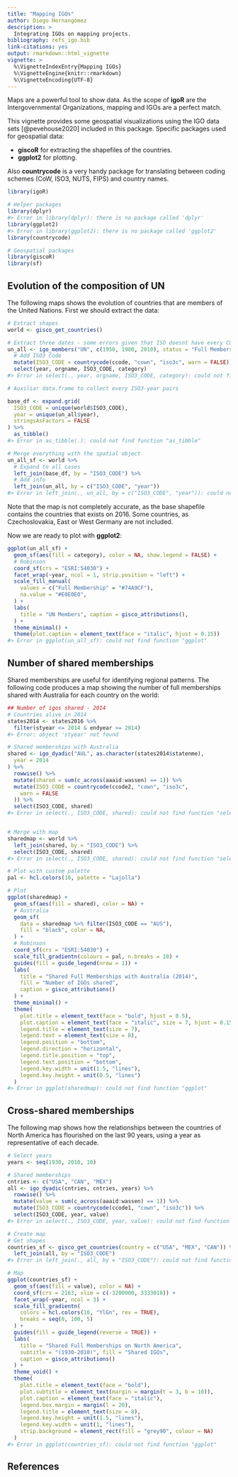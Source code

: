 ```yaml
---
title: "Mapping IGOs"
author: Diego Hernangómez
description: >
  Integrating IGOs on mapping projects.
bibliography: refs_igo.bib
link-citations: yes
output: rmarkdown::html_vignette
vignette: >
  %\VignetteIndexEntry{Mapping IGOs}
  %\VignetteEngine{knitr::rmarkdown}
  %\VignetteEncoding{UTF-8}
---
```


<!-- mapping.Rmd is generated from mapping.Rmd.orig. Please edit that file -->



Maps are a powerful tool to show data. As the scope of **igoR** are the
Intergovernmental Organizations, mapping and IGOs are a perfect match.

This vignette provides some geospatial visualizations using the IGO data sets
[@pevehouse2020] included in this package. Specific packages used for geospatial
data:

-   **giscoR** for extracting the shapefiles of the countries.
-   **ggplot2** for plotting.

Also **countrycode** is a very handy package for translating between coding
schemes (CoW, ISO3, NUTS, FIPS) and country names.


``` r
library(igoR)

# Helper packages
library(dplyr)
#> Error in library(dplyr): there is no package called 'dplyr'
library(ggplot2)
#> Error in library(ggplot2): there is no package called 'ggplot2'
library(countrycode)

# Geospatial packages
library(giscoR)
library(sf)
```

## Evolution of the composition of UN

The following maps shows the evolution of countries that are members of the
United Nations. First we should extract the data:


``` r
# Extract shapes
world <- gisco_get_countries()

# Extract three dates - some errors given that ISO doesnt have every COW Code
un_all <- igo_members("UN", c(1950, 1980, 2010), status = "Full Membership") %>%
  # Add ISO3 Code
  mutate(ISO3_CODE = countrycode(ccode, "cown", "iso3c", warn = FALSE)) %>%
  select(year, orgname, ISO3_CODE, category)
#> Error in select(., year, orgname, ISO3_CODE, category): could not find function "select"

# Auxiliar data.frame to collect every ISO3-year pairs

base_df <- expand.grid(
  ISO3_CODE = unique(world$ISO3_CODE),
  year = unique(un_all$year),
  stringsAsFactors = FALSE
) %>%
  as_tibble()
#> Error in as_tibble(.): could not find function "as_tibble"

# Merge everything with the spatial object
un_all_sf <- world %>%
  # Expand to all cases
  left_join(base_df, by = "ISO3_CODE") %>%
  # Add info
  left_join(un_all, by = c("ISO3_CODE", "year"))
#> Error in left_join(., un_all, by = c("ISO3_CODE", "year")): could not find function "left_join"
```

Note that the map is not completely accurate, as the base shapefile contains the
countries that exists on 2016. Some countries, as Czechoslovakia, East or West
Germany are not included.

Now we are ready to plot with **ggplot2**:


``` r
ggplot(un_all_sf) +
  geom_sf(aes(fill = category), color = NA, show.legend = FALSE) +
  # Robinson
  coord_sf(crs = "ESRI:54030") +
  facet_wrap(~year, ncol = 1, strip.position = "left") +
  scale_fill_manual(
    values = c("Full Membership" = "#74A9CF"),
    na.value = "#E0E0E0",
  ) +
  labs(
    title = "UN Members", caption = gisco_attributions(),
  ) +
  theme_minimal() +
  theme(plot.caption = element_text(face = "italic", hjust = 0.15))
#> Error in ggplot(un_all_sf): could not find function "ggplot"
```

## Number of shared memberships

Shared memberships are useful for identifying regional patterns. The following
code produces a map showing the number of full memberships shared with Australia
for each country on the world:


``` r
## Number of igos shared - 2014
# Countries alive in 2014
states2014 <- states2016 %>%
  filter(styear <= 2014 & endyear >= 2014)
#> Error: object 'styear' not found

# Shared memberships with Australia
shared <- igo_dyadic("AUL", as.character(states2014$statenme),
  year = 2014
) %>%
  rowwise() %>%
  mutate(shared = sum(c_across(aaaid:wassen) == 1)) %>%
  mutate(ISO3_CODE = countrycode(ccode2, "cown", "iso3c",
    warn = FALSE
  )) %>%
  select(ISO3_CODE, shared)
#> Error in select(., ISO3_CODE, shared): could not find function "select"


# Merge with map
sharedmap <- world %>%
  left_join(shared, by = "ISO3_CODE") %>%
  select(ISO3_CODE, shared)
#> Error in select(., ISO3_CODE, shared): could not find function "select"

# Plot with custom palette
pal <- hcl.colors(10, palette = "Lajolla")

# Plot
ggplot(sharedmap) +
  geom_sf(aes(fill = shared), color = NA) +
  # Australia
  geom_sf(
    data = sharedmap %>% filter(ISO3_CODE == "AUS"),
    fill = "black", color = NA,
  ) +
  # Robinson
  coord_sf(crs = "ESRI:54030") +
  scale_fill_gradientn(colours = pal, n.breaks = 10) +
  guides(fill = guide_legend(nrow = 1)) +
  labs(
    title = "Shared Full Memberships with Australia (2014)",
    fill = "Number of IGOs shared",
    caption = gisco_attributions()
  ) +
  theme_minimal() +
  theme(
    plot.title = element_text(face = "bold", hjust = 0.5),
    plot.caption = element_text(face = "italic", size = 7, hjust = 0.15),
    legend.title = element_text(size = 7),
    legend.text = element_text(size = 8),
    legend.position = "bottom",
    legend.direction = "horizontal",
    legend.title.position = "top",
    legend.text.position = "bottom",
    legend.key.width = unit(1.5, "lines"),
    legend.key.height = unit(0.5, "lines")
  )
#> Error in ggplot(sharedmap): could not find function "ggplot"
```

## Cross-shared memberships

The following map shows how the relationships between the countries of North
America has flourished on the last 90 years, using a year as representative of
each decade.


``` r
# Select years
years <- seq(1930, 2010, 10)

# Shared memberships
cntries <- c("USA", "CAN", "MEX")
all <- igo_dyadic(cntries, cntries, years) %>%
  rowwise() %>%
  mutate(value = sum(c_across(aaaid:wassen) == 1)) %>%
  mutate(ISO3_CODE = countrycode(ccode1, "cown", "iso3c")) %>%
  select(ISO3_CODE, year, value)
#> Error in select(., ISO3_CODE, year, value): could not find function "select"

# Create map
# Get shapes
countries_sf <- gisco_get_countries(country = c("USA", "MEX", "CAN")) %>%
  left_join(all, by = "ISO3_CODE")
#> Error in left_join(., all, by = "ISO3_CODE"): could not find function "left_join"

# Map
ggplot(countries_sf) +
  geom_sf(aes(fill = value), color = NA) +
  coord_sf(crs = 2163, xlim = c(-3200000, 3333018)) +
  facet_wrap(~year, ncol = 3) +
  scale_fill_gradientn(
    colors = hcl.colors(10, "YlGn", rev = TRUE),
    breaks = seq(0, 100, 5)
  ) +
  guides(fill = guide_legend(reverse = TRUE)) +
  labs(
    title = "Shared Full Memberships on North America",
    subtitle = "(1930-2010)", fill = "Shared IGOs",
    caption = gisco_attributions()
  ) +
  theme_void() +
  theme(
    plot.title = element_text(face = "bold"),
    plot.subtitle = element_text(margin = margin(t = 3, b = 10)),
    plot.caption = element_text(face = "italic"),
    legend.box.margin = margin(l = 20),
    legend.title = element_text(size = 8),
    legend.key.height = unit(1.5, "lines"),
    legend.key.width = unit(1, "lines"),
    strip.background = element_rect(fill = "grey90", colour = NA)
  )
#> Error in ggplot(countries_sf): could not find function "ggplot"
```

## References
